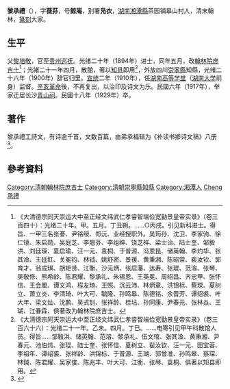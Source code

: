 '''黎承禮'''（{{bd|1868年||1929年||Li黎}}），字'''薇荪'''，号'''鲸庵'''，别署'''凫衣'''，[[湖南|湖南]][[湘潭縣|湘潭縣]]茶园铺皋山村人，清末翰林，[[篆刻|篆刻]]大家。

==生平==
父[[黎培敬|黎培敬]]，官至[[贵州|贵州]][[巡抚|巡抚]]。光绪二十年（1894年）进士，同年五月，改[[翰林院|翰林院]][[庶吉士|庶吉士]]<ref>《大清德宗同天崇运大中至正经文纬武仁孝睿智端俭宽勤景皇帝实录》（卷三百四十）：光绪二十年。甲。五月。丁丑朔。……○丙戌。引见新科进士。得旨、一甲三名张謇、尹铭绶、郑沅、业经授职外。吴筠孙、沈卫、李家驹、徐仁镜、朱启勋、吴庭芝、李翘芬、李组绅、饶芝祥、梁士诒、陆士奎、邹毅洪、刘廷琛、夏启瑜、汪一元、袁桐、于普源、冯恩昆、储英翰、李灼华、张其淦、王廷釭、关冕钧、林钺、姚舒密、景禐、黄秉湘、陈昭常、裴汝钦、郭育才、翁成琪、胡矩贤、江衡、沙元炳、张启藩、达寿、张琨、范溶、张琴、吴敬修、熊希龄、陈君耀、黎承礼、朱锡恩、王英冕、周绍昌、齐忠甲、张怀信、王会厘、谭文鸿、程友琦、王照、沉云沛、林炳章、洪锦标、蔡琛、夏树立、萧立炎、李清琦、叶大可、毓隆、孙鸣皋、陈德铭、余晋芳、谭绍裘、叶大年、梁文灿、沈鹏、吴式钊、张祥龄、桂坫、孙同康、尹春元、张林焱、王瑚、江春霖、俱著改为翰林院庶吉士。</ref>；光緒二十一年四月，散館，著以[[知县|知县]]即用<ref>《大清德宗同天崇运大中至正经文纬武仁孝睿智端俭宽勤景皇帝实录》（卷三百六十六）：光绪二十一年。乙未。四月。丁巳。……电寄引见甲午科散馆人员。得旨……邹毅洪、储英翰、范溶、黎承礼、伍文琯、张其淦、黄秉湘、尹春元、池伯炜、张琨、陆士奎、张怀信、夏树立、裴汝钦、汪一元、田宝蓉、李祖年、谭绍裘、张祥龄、洪锦标、于普源、王瑚、郭曾准、孙鸣皋、蔡琛、林鉞、陈君耀、吴家俊、陈兆丰、叶大可、江衡、张琴、袁桐、俱著以知县即用。</ref>，外放四川[[崇寧縣|崇寧縣]]知縣，光绪二十六年（1900年）辞官归里。[[宣统|宣统]]二年（1910年），任[[湖南高等学堂|湖南高等学堂]]（[[湖南大学|湖南大学]]前身）监督。[[辛亥革命|辛亥革命]]後，不再复出，以治印及诗文为乐。民國六年（1917年），举家迁居长沙[[青山祠|青山祠]]。民國十八年（1929年）卒。

==著作==
黎承禮工詩文，有诗逾千首，文数百篇，由弟承福辑为《补读书掺诗文稿》八册<ref>{{Cite web |url=http://www.yingbishufa.com/zhuanke/jdyrz/lichengli.htm |title=近代印人傳 |accessdate=2012-01-11 |archive-date=2011-10-27 |archive-url=https://web.archive.org/web/20111027151530/http://www.yingbishufa.com/zhuanke/jdyrz/lichengli.htm |dead-url=no }}</ref>。

==參考資料==
{{reflist|2}}
{{光緒二十年甲午恩科殿試金榜}}
{{DEFAULTSORT:Li黎}}
[[Category:清朝翰林院庶吉士|Category:清朝翰林院庶吉士]]
[[Category:清朝崇寧縣知縣|Category:清朝崇寧縣知縣]]
[[Category:湘潭人|Category:湘潭人]]
[[Category:黎姓|Cheng承禮]]